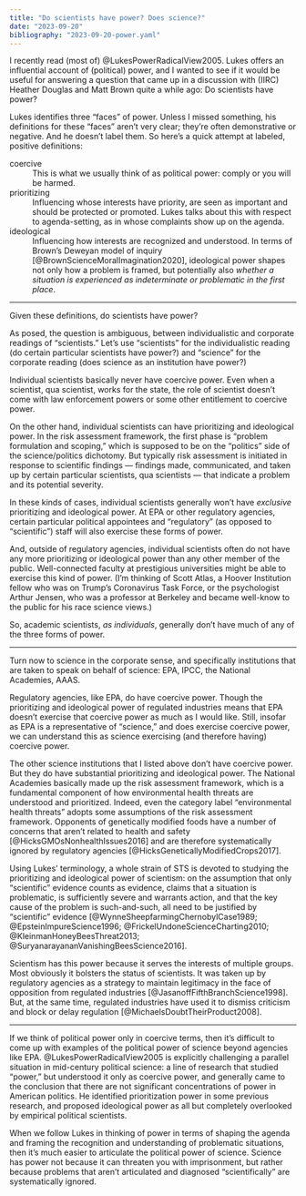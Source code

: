 ```yaml
---
title: "Do scientists have power? Does science?"
date: "2023-09-20"
bibliography: "2023-09-20-power.yaml"
---
```


I recently read (most of) @LukesPowerRadicalView2005.  Lukes offers an influential account of (political) power, and I wanted to see if it would be useful for answering a question that came up in a discussion with (IIRC) Heather Douglas and Matt Brown quite a while ago: Do scientists have power?  

Lukes identifies three "faces" of power.  Unless I missed something, his definitions for these "faces" aren't very clear; they're often demonstrative or negative.  And he doesn't label them.  So here's a quick attempt at labeled, positive definitions:  

coercive
  ~ This is what we usually think of as political power: comply or you will be harmed.  
  
prioritizing
  ~ Influencing whose interests have priority, are seen as important and should be protected or promoted.  Lukes talks about this with respect to agenda-setting, as in whose complaints show up on the agenda.  
  
ideological
  ~ Influencing how interests are recognized and understood.  In terms of Brown's Deweyan model of inquiry [@BrownScienceMoralImagination2020], ideological power shapes not only how a problem is framed, but potentially also *whether a situation is experienced as indeterminate or problematic in the first place*.  
  
---

Given these definitions, do scientists have power? 

As posed, the question is ambiguous, between individualistic and corporate readings of "scientists."  Let's use "scientists" for the individualistic reading (do certain particular scientists have power?) and "science" for the corporate reading (does science as an institution have power?) 

Individual scientists basically never have coercive power.  Even when a scientist, qua scientist, works for the state, the role of scientist doesn't come with law enforcement powers or some other entitlement to coercive power.  

On the other hand, individual scientists can have prioritizing and ideological power.  In the risk assessment framework, the first phase is "problem formulation and scoping," which is supposed to be on the "politics" side of the science/politics dichotomy.  But typically risk assessment is initiated in response to scientific findings — findings made, communicated, and taken up by certain particular scientists, qua scientists — that indicate a problem and its potential severity.  

In these kinds of cases, individual scientists generally won't have *exclusive* prioritizing and ideological power.  At EPA or other regulatory agencies, certain particular political appointees and "regulatory" (as opposed to "scientific") staff will also exercise these forms of power.  

And, outside of regulatory agencies, individual scientists often do not have any more prioritizing or ideological power than any other member of the public.  Well-connected faculty at prestigious universities might be able to exercise this kind of power. (I'm thinking of Scott Atlas, a Hoover Institution fellow who was on Trump's Coronavirus Task Force, or the psychologist Arthur Jensen, who was a professor at Berkeley and became well-know to the public for his race science views.)  

So, academic scientists, *as individuals*, generally don't have much of any of the three forms of power.  

---

Turn now to science in the corporate sense, and specifically institutions that are taken to speak on behalf of science:  EPA, IPCC, the National Academies, AAAS.  

Regulatory agencies, like EPA, do have coercive power.  Though the prioritizing and ideological power of regulated industries means that EPA doesn't exercise that coercive power as much as I would like.  Still, insofar as EPA is a representative of "science," and does exercise coercive power, we can understand this as science exercising (and therefore having) coercive power.  

The other science institutions that I listed above don't have coercive power.  But they do have substantial prioritizing and ideological power.  The National Academies basically made up the risk assessment framework, which is a fundamental component of how environmental health threats are understood and prioritized.  Indeed, even the category label "environmental health threats" adopts some assumptions of the risk assessment framework.  Opponents of genetically modified foods have a number of concerns that aren't related to health and safety [@HicksGMOsNonhealthIssues2016] and are therefore systematically ignored by regulatory agencies [@HicksGeneticallyModifiedCrops2017].  

Using Lukes' terminology, a whole strain of STS is devoted to studying the prioritizing and ideological power of scientism:  on the assumption that only "scientific" evidence counts as evidence, claims that a situation is problematic, is sufficiently severe and warrants action, and that the key cause of the problem is such-and-such, all need to be justified by "scientific" evidence [@WynneSheepfarmingChernobylCase1989; @EpsteinImpureScience1996; @FrickelUndoneScienceCharting2010; @KleinmanHoneyBeesThreat2013; @SuryanarayananVanishingBeesScience2016].  

Scientism has this power because it serves the interests of multiple groups.   Most obviously it bolsters the status of scientists.  It was taken up by regulatory agencies as a strategy to maintain legitimacy in the face of opposition from regulated industries [@JasanoffFifthBranchScience1998].  But, at the same time, regulated industries have used it to dismiss criticism and block or delay regulation [@MichaelsDoubtTheirProduct2008].  

---

If we think of political power only in coercive terms, then it's difficult to come up with examples of the political power of science beyond agencies like EPA.  @LukesPowerRadicalView2005 is explicitly challenging a parallel situation in mid-century political science: a line of research that studied "power," but understood it only as coercive power, and generally came to the conclusion that there are not significant concentrations of power in American politics.  He identified prioritization power in some previous research, and proposed ideological power as all but completely overlooked by empirical political scientists.  

When we follow Lukes in thinking of power in terms of shaping the agenda and framing the recognition and understanding of problematic situations, then it's much easier to articulate the political power of science.  Science has power not because it can threaten you with imprisonment, but rather because problems that aren't articulated and diagnosed "scientifically" are systematically ignored.  
